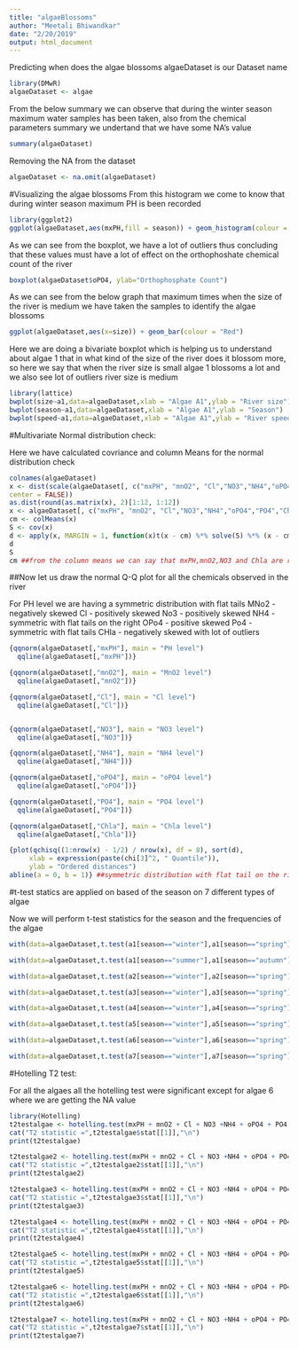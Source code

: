 ```yaml
---
title: "algaeBlossoms"
author: "Meetali Bhiwandkar"
date: "2/20/2019"
output: html_document
---
```


Predicting when does the algae blossoms
algaeDataset is our Dataset name
```r
library(DMwR)
algaeDataset <- algae
```

From the below summary we can observe that during the winter season maximum water samples has been taken, also from the chemical parameters summary we undertand that we have some NA's value
```r
summary(algaeDataset)
```

Removing the NA from the dataset

```r
algaeDataset <- na.omit(algaeDataset)
```
#Visualizing the algae blossoms
From this histogram we come to know that during winter season maximum PH is been recorded

```r
library(ggplot2)
ggplot(algaeDataset,aes(mxPH,fill = season)) + geom_histogram(colour = "black")
```

As we can see from the boxplot, we have a lot of outliers thus concluding that these values must have a lot of effect on the orthophoshate chemical count of the river

```r
boxplot(algaeDataset$oPO4, ylab="Orthophosphate Count")
```

As we can see from the below graph that maximum times when the size of the river is medium we have taken the samples to identify the algae blossoms 

```r
ggplot(algaeDataset,aes(x=size)) + geom_bar(colour = "Red")
```

Here we are doing a bivariate boxplot which is helping us to understand about algae 1 that in what kind of the size of the river does it blossom more, so here we say that when the river size is small algae 1 blossoms a lot and we also see lot of outliers river size is medium 

```r
library(lattice)
bwplot(size~a1,data=algaeDataset,xlab = "Algae A1",ylab = "River size")
bwplot(season~a1,data=algaeDataset,xlab = "Algae A1",ylab = "Season")
bwplot(speed~a1,data=algaeDataset,xlab = "Algae A1",ylab = "River speed")
```

#Multivariate Normal distribution check:

Here we have calculated covriance and column Means for the normal distribution check
```r
colnames(algaeDataset)
x <- dist(scale(algaeDataset[, c("mxPH", "mnO2", "Cl","NO3","NH4","oPO4","PO4","Chla")],
center = FALSE))
as.dist(round(as.matrix(x), 2)[1:12, 1:12])
x <- algaeDataset[, c("mxPH", "mnO2", "Cl","NO3","NH4","oPO4","PO4","Chla")]
cm <- colMeans(x)
S <- cov(x)
d <- apply(x, MARGIN = 1, function(x)t(x - cm) %*% solve(S) %*% (x - cm))
d
S
cm ##from the column means we can say that mxPH,mnO2,NO3 and Chla are related because the column means are close enough
```

##Now let us draw the normal Q-Q plot for all the chemicals observed in the river

For PH level we are having a symmetric distribution with flat tails
MNo2 - negatively skewed
Cl - positively skewed
No3 - positively skewed
NH4 - symmetric with flat tails on the right
OPo4 - positive skewed
Po4 - symmetric with flat tails
CHla - negatively skewed with lot of outliers
```r
{qqnorm(algaeDataset[,"mxPH"], main = "PH level") 
  qqline(algaeDataset[,"mxPH"])}

{qqnorm(algaeDataset[,"mnO2"], main = "MnO2 level") 
  qqline(algaeDataset[,"mnO2"])}

{qqnorm(algaeDataset[,"Cl"], main = "Cl level") 
  qqline(algaeDataset[,"Cl"])}


{qqnorm(algaeDataset[,"NO3"], main = "NO3 level") 
  qqline(algaeDataset[,"NO3"])}

{qqnorm(algaeDataset[,"NH4"], main = "NH4 level") 
  qqline(algaeDataset[,"NH4"])}

{qqnorm(algaeDataset[,"oPO4"], main = "oPO4 level") 
  qqline(algaeDataset[,"oPO4"])}

{qqnorm(algaeDataset[,"PO4"], main = "PO4 level") 
  qqline(algaeDataset[,"PO4"])}

{qqnorm(algaeDataset[,"Chla"], main = "Chla level") 
  qqline(algaeDataset[,"Chla"])}

{plot(qchisq((1:nrow(x) - 1/2) / nrow(x), df = 8), sort(d),
     xlab = expression(paste(chi[3]^2, " Quantile")),
     ylab = "Ordered distances")
abline(a = 0, b = 1)} ##symmetric distribution with flat tail on the right

```

#t-test statics are applied on based of the season on 7 different types of algae

Now we will perform t-test statistics for the season and the frequencies of the algae
```r
with(data=algaeDataset,t.test(a1[season=="winter"],a1[season=="spring"],var.equal=TRUE)) ## with this we say that yes there is a lot of algaes 1 blossmings during winter and spring

with(data=algaeDataset,t.test(a1[season=="summer"],a1[season=="autumn"],var.equal=TRUE)) ## with this we say that yes there is a lot of algaes 1 blossmings during summer and autumn too

with(data=algaeDataset,t.test(a2[season=="winter"],a2[season=="spring"],var.equal=TRUE)) ##alage 2 also we can see the same amount of blossoms

with(data=algaeDataset,t.test(a3[season=="winter"],a3[season=="spring"],var.equal=TRUE)) ## alage 3 also we can see the same amount of blossoms

with(data=algaeDataset,t.test(a4[season=="winter"],a4[season=="spring"],var.equal=TRUE)) ## alage 4 also we can see the same amount of blossoms

with(data=algaeDataset,t.test(a5[season=="winter"],a5[season=="spring"],var.equal=TRUE)) ## alage 5 also we can see the same amount of blossoms

with(data=algaeDataset,t.test(a6[season=="winter"],a6[season=="spring"],var.equal=TRUE)) ## alage 6 also we can see the same amount of blossoms

with(data=algaeDataset,t.test(a7[season=="winter"],a7[season=="spring"],var.equal=TRUE)) ## alage 7 also we can see the same amount of blossoms

```

#Hotelling T2 test:

For all the algaes all the hotelling test were significant except for algae 6 where we are getting the NA value
```r
library(Hotelling)
t2testalgae <- hotelling.test(mxPH + mnO2 + Cl + NO3 +NH4 + oPO4 + PO4 + Chla ~ a1, data=algaeDataset)
cat("T2 statistic =",t2testalgae$stat[[1]],"\n")
print(t2testalgae)

t2testalgae2 <- hotelling.test(mxPH + mnO2 + Cl + NO3 +NH4 + oPO4 + PO4 + Chla ~ a2, data=algaeDataset)
cat("T2 statistic =",t2testalgae2$stat[[1]],"\n")
print(t2testalgae2)

t2testalgae3 <- hotelling.test(mxPH + mnO2 + Cl + NO3 +NH4 + oPO4 + PO4 + Chla ~ a3, data=algaeDataset)
cat("T2 statistic =",t2testalgae3$stat[[1]],"\n")
print(t2testalgae3)

t2testalgae4 <- hotelling.test(mxPH + mnO2 + Cl + NO3 +NH4 + oPO4 + PO4 + Chla ~ a4, data=algaeDataset)
cat("T2 statistic =",t2testalgae4$stat[[1]],"\n")
print(t2testalgae4)

t2testalgae5 <- hotelling.test(mxPH + mnO2 + Cl + NO3 +NH4 + oPO4 + PO4 + Chla ~ a5, data=algaeDataset)
cat("T2 statistic =",t2testalgae5$stat[[1]],"\n")
print(t2testalgae5)

t2testalgae6 <- hotelling.test(mxPH + mnO2 + Cl + NO3 +NH4 + oPO4 + PO4 + Chla ~ a6, data=algaeDataset)
cat("T2 statistic =",t2testalgae6$stat[[1]],"\n")
print(t2testalgae6)

t2testalgae7 <- hotelling.test(mxPH + mnO2 + Cl + NO3 +NH4 + oPO4 + PO4 + Chla ~ a7, data=algaeDataset)
cat("T2 statistic =",t2testalgae7$stat[[1]],"\n")
print(t2testalgae7)
```